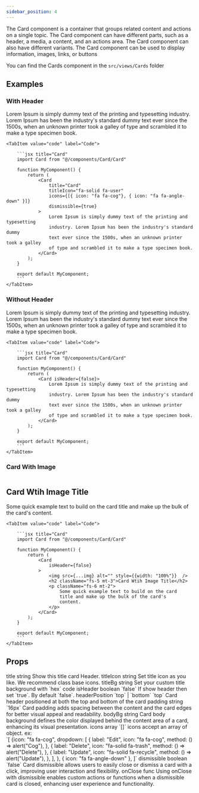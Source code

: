 ```yaml
---
sidebar_position: 4
---
```


The Card component is a container that groups related content and actions on a single topic. The Card component can have different parts, such as a header, a media, a content, and an actions area. The Card component can also have different variants. The Card component can be used to display information, images, links, or buttons

You can find the Cards component in the `src/views/Cards` folder


## Examples

### With Header

<Tabs>
    <TabItem value="preview" label="Preview">
        <CodePreview>
            <Col md={6}>
                <Card 
                    title="Card" 
                    titleIcon="fa-solid fa-user" 
                    icons={[{ icon: "fa fa-cog"}, { icon: "fa fa-angle-down" }]}
                    dismissible={true}
                >
                    Lorem Ipsum is simply dummy text of the printing and typesetting industry. Lorem Ipsum has been the industry's standard dummy text ever since the 1500s, when an unknown printer took a galley of type and scrambled it to make a type specimen book.
                </Card>
            </Col>
        </CodePreview>
    </TabItem>
    
    <TabItem value="code" label="Code">

        ```jsx title="Card"
        import Card from "@/components/Card/Card"

        function MyComponent() {
            return (
                <Card 
                    title="Card" 
                    titleIcon="fa-solid fa-user" 
                    icons={[{ icon: "fa fa-cog"}, { icon: "fa fa-angle-down" }]}
                    dismissible={true}
                >
                    Lorem Ipsum is simply dummy text of the printing and typesetting 
                    industry. Lorem Ipsum has been the industry's standard dummy 
                    text ever since the 1500s, when an unknown printer took a galley 
                    of type and scrambled it to make a type specimen book.
                </Card>
            );
        }

        export default MyComponent;
        ```
    </TabItem>
</Tabs>

### Without Header

<Tabs>
    <TabItem value="preview" label="Preview">
        <CodePreview>
            <Col md={6}>
                <Card isHeader={false}>
                    Lorem Ipsum is simply dummy text of the printing and typesetting 
                    industry. Lorem Ipsum has been the industry's standard dummy 
                    text ever since the 1500s, when an unknown printer took a galley 
                    of type and scrambled it to make a type specimen book.
                </Card>
            </Col>
        </CodePreview>
    </TabItem>
    
    <TabItem value="code" label="Code">

        ```jsx title="Card"
        import Card from "@/components/Card/Card"

        function MyComponent() {
            return (
                <Card isHeader={false}>
                    Lorem Ipsum is simply dummy text of the printing and typesetting 
                    industry. Lorem Ipsum has been the industry's standard dummy 
                    text ever since the 1500s, when an unknown printer took a galley 
                    of type and scrambled it to make a type specimen book.
                </Card>
            );
        }

        export default MyComponent;
        ```
    </TabItem>
</Tabs>

### Card With Image

<Tabs>
    <TabItem value="preview" label="Preview">
        <CodePreview>
            <Col md={6}>
                <Card
                    isHeader={false}
                >
                    <img src={placeholderImage} alt="" style={{width: "100%"}}  />
                    <h2 className="fs-5 mt-3">Card Wtih Image Title</h2>
                    <p className="fs-6 mt-2">
                        Some quick example text to build on the card
                        title and make up the bulk of the card's
                        content.
                    </p>
                </Card>
            </Col>
        </CodePreview>
    </TabItem>
    
    <TabItem value="code" label="Code">

        ```jsx title="Card"
        import Card from "@/components/Card/Card"

        function MyComponent() {
            return (
                <Card
                    isHeader={false}
                >
                    <img src={...img} alt="" style={{width: "100%"}}  />
                    <h2 className="fs-5 mt-3">Card Wtih Image Title</h2>
                    <p className="fs-6 mt-2">
                        Some quick example text to build on the card
                        title and make up the bulk of the card's
                        content.
                    </p>
                </Card>
            );
        }

        export default MyComponent;
        ```
    </TabItem>
</Tabs>

## Props

<FeatureTable>
    <tr>
        <td>title</td>
        <td>string</td>
        <td></td>
        <td>Show this title card Header.</td>
    </tr>
    <tr>
        <td>titleIcon</td>
        <td>string</td>
        <td></td>
        <td>Set title icon as you like. We recommend class base icons.</td>
    </tr>
    <tr>
        <td>titleBg</td>
        <td>string</td>
        <td></td>
        <td>Set your custom title background with `hex` code</td>
    </tr>
    <tr>
        <td>isHeader</td>
        <td>boolean</td>
        <td>`false`</td>
        <td>If show header then set `true`. By default `false`.</td>
    </tr>
    <tr>
        <td>headerPosition</td>
        <td>`top` | `bottom`</td>
        <td>`top`</td>
        <td>Card header positioned at both the top and bottom of the card</td>
    </tr>
    <tr>
        <td>padding</td>
        <td>string</td>
        <td>`16px`</td>
        <td>Card padding adds spacing between the content and the card edges for better visual appeal and readability.</td>
    </tr>
    <tr>
        <td>bodyBg</td>
        <td>string</td>
        <td></td>
        <td>Card body background defines the color displayed behind the content area of a card, enhancing its visual presentation.</td>
    </tr>
    <tr>
        <td>icons</td>
        <td>array</td>
        <td>`[]`</td>
        <td>icons accept an array of object. ex: <br/> 
        `[ {icon: "fa fa-cog", dropdown: [ { label: "Edit", icon: "fa fa-cog", method: () => alert("Cog"), }, { label: "Delete", icon: "fa-solid fa-trash", method: () => alert("Delete"), }, { label: "Update", icon: "fa-solid fa-recycle", method: () => alert("Update"), }, ], }, { icon: "fa fa-angle-down" }, ]` </td>
    </tr>
    <tr>
        <td>dismissible</td>
        <td>boolean</td>
        <td>`false`</td>
        <td>Card dismissible allows users to easily close or dismiss a card with a click, improving user interaction and flexibility.</td>
    </tr>
    <tr>
        <td>onClose</td>
        <td>func</td>
        <td></td>
        <td>Using onClose with dismissible enables custom actions or functions when a dismissible card is closed, enhancing user experience and functionality.</td>
    </tr>

</FeatureTable>